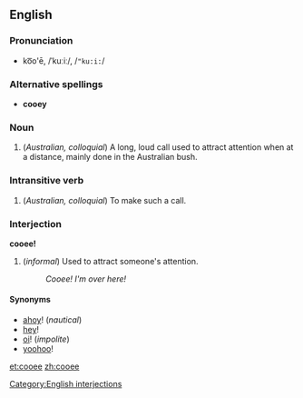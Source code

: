 ==English==
===Pronunciation===
*ko͞o'ē, /ˈkuːiː/, /<tt>"ku:i:</tt>/

===Alternative spellings===
*'''cooey'''

===Noun===
{{en-noun-reg}}

#(''Australian, colloquial'') A long, loud call used to attract attention when at a distance, mainly done in the Australian bush.

===Intransitive verb===
{{en-infl-reg-vowel-e|cooe|e|}}

#(''Australian, colloquial'') To make such a call.

===Interjection===
'''cooee!'''

#(''informal'')<!--also used outside Australia--> Used to attract someone's attention.
#:''Cooee!  I'm over here!''

====Synonyms====
*[[ahoy]]! (''nautical'')
*[[hey]]!
*[[oi]]! (''impolite'')
*[[yoohoo]]!

[[Category:English interjections]]

[[et:cooee]]
[[zh:cooee]]